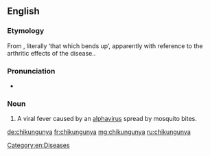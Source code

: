 ==English==
{{wikipedia}}

===Etymology===
From {{etyl|kde|en}}, literally ‘that which bends up’, apparently with reference to the arthritic effects of the disease..

===Pronunciation===
* {{IPA|/tʃɪkʊŋˈɡʊnjə/}}

===Noun===
{{en-noun|-}}

# A viral fever caused by an [[alphavirus]] spread by mosquito bites.

[[Category:en:Diseases]]

[[de:chikungunya]]
[[fr:chikungunya]]
[[mg:chikungunya]]
[[ru:chikungunya]]